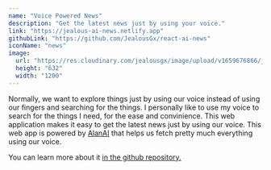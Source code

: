 ```yaml
---
name: "Voice Powered News"
description: "Get the latest news just by using your voice."
link: "https://jealous-ai-news.netlify.app"
githubLink: "https://github.com/JealousGx/react-ai-news"
iconName: "news"
image:
  url: "https://res.cloudinary.com/jealousgx/image/upload/v1659676866/jealous-ai-news.netlify.app__cczti8.png"
  height: "632"
  width: "1200"
---
```


Normally, we want to explore things just by using our voice instead of using our fingers and searching for the things. I personally like to use my voice to search for the things I need, for the ease and convinience. This web application makes it easy to get the latest news just by using our voice. This web app is powered by [AlanAI](https://alan.app) that helps us fetch pretty much everything using our voice.

You can learn more about it [in the github repository.](https://github.com/JealousGx/react-ai-news#readme)
